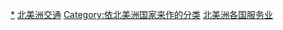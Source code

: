 {{Categories by country|nocat}}

[[Category:各國交通|*]]
[[Category:北美洲交通|]]
[[Category:依北美洲国家来作的分类|Category:依北美洲国家来作的分类]]
[[Category:北美洲各国服务业|]]